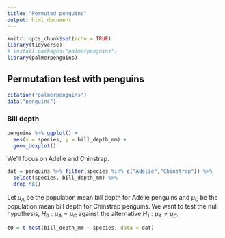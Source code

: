 ```yaml
---
title: "Permuted penguins"
output: html_document
---
```


```r
knitr::opts_chunk$set(echo = TRUE)
library(tidyverse)
# install.packages("palmerpenguins")
library(palmerpenguins)
```

## Permutation test with penguins



```r
citation("palmerpenguins")
data("penguins")
```

### Bill depth

```r
penguins %>% ggplot() +
  aes(x = species, y = bill_depth_mm) + 
  geom_boxplot()
```

We'll focus on Adelie and Chinstrap.

```r
dat = penguins %>% filter(species %in% c("Adelie","Chinstrap")) %>% 
  select(species, bill_depth_mm) %>% 
  drop_na()
```

Let $\mu_A$ be the population mean bill depth for Adelie penguins and $\mu_C$ be the population mean bill depth for Chinstrap penguins. We want to test the null hypothesis, $H_0: \mu_A = \mu_C$ against the alternative $H_1: \mu_A \neq \mu_C$.

```r
t0 = t.test(bill_depth_mm ~ species, data = dat)
```



